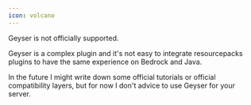 ```yaml
---
icon: volcano
---
```


<Warning>
Geyser is not officially supported.

Geyser is a complex plugin and it's not easy to integrate resourcepacks plugins to have the same experience on Bedrock and Java.

In the future I might write down some official tutorials or official compatibility layers, but for  now I don't advice to use Geyser for your server.
</Warning>


